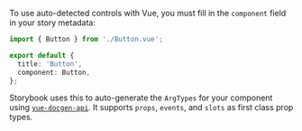 To use auto-detected controls with Vue, you must fill in the `component` field in your story metadata:

```ts
import { Button } from './Button.vue';

export default {
  title: 'Button',
  component: Button,
};
```

Storybook uses this to auto-generate the `ArgTypes` for your component using [`vue-docgen-api`](https://github.com/vue-styleguidist/vue-styleguidist/tree/dev/packages/vue-docgen-api). It supports `props`, `events`, and `slots` as first class prop types.
